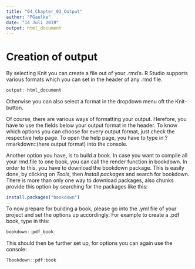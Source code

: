 ```yaml
---
title: "04_Chapter_03_Output"
author: "PGaulke"
date: "14 Juli 2019"
output: html_document
---
```


# Creation of output

By selecting Knit you can create a file out of your .rmd's. R Studio supports various formats which you can set in the header of any .rmd file.

```r
output: html_document
```

Otherwise you can also select a format in the dropdown menu oft the Knit-button.

Of course, there are various ways of formatting your output. Herefore, you have to use the fields below your output format in the header.
To know which options you can choose for every output format, just check the respective help page. To open the help page, you have to type in ?rmarkdown::(here output format) into the console. 


Another option you have, is to build a book. 
In case you want to compile all your rmd.file to one book, you can call the render function in bookdown. In order to this, you have to download the bookdown package. This is easily done, by clicking on *Tools*, then *Install packages* and search for bookdown. There is more than only one way to download packages, also chunks provide this option by searching for the packages like this:

```r

install.packages("bookdown")

```

To now prepare for building a book, please go into the .yml file of your project and set the options up accordingly. For example to create a .pdf book, type in this:

```r

bookdown::pdf_book:

```

This should then be further set up, for options you can again use the console:

```r
?bookdown::pdf:book
```
